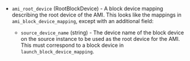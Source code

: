 <!-- Code generated from the comments of the Config struct in builder/ebssurrogate/builder.go; DO NOT EDIT MANUALLY -->

- `ami_root_device` (RootBlockDevice) - A block device mapping describing the root device of the AMI. This looks
  like the mappings in `ami_block_device_mapping`, except with an
  additional field:
  
  -   `source_device_name` (string) - The device name of the block device on
      the source instance to be used as the root device for the AMI. This
      must correspond to a block device in `launch_block_device_mapping`.

<!-- End of code generated from the comments of the Config struct in builder/ebssurrogate/builder.go; -->
